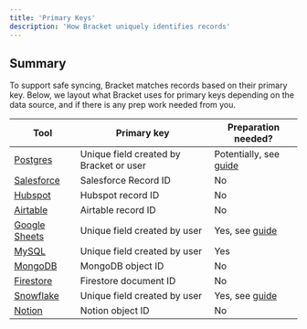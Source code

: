 ```yaml
---
title: 'Primary Keys'
description: 'How Bracket uniquely identifies records'
---
```


## Summary

To support safe syncing, Bracket matches records based on their primary key. Below, we layout what Bracket uses for primary keys depending on the data source, and if there is any prep work needed from you. 

| Tool                                  | Primary key                            | Preparation needed? 
| --------------------------------      | -------------------------------------- | --------------------------------------
| [Postgres](/connecting/postgres_connecting)      | Unique field created by Bracket or user           | Potentially, see [guide](/connecting/postgres_pkey)
| [Salesforce](/connecting/salesforce_connecting)  | Salesforce Record ID                     | No
| [Hubspot](/connecting/hubspot_connecting)      | Hubspot record ID                     | No
| [Airtable](/connecting/airtable_connecting)      | Airtable record ID                     | No
| [Google Sheets](/connecting/gsheets_connecting)  | Unique field created by user           | Yes, see [guide](/connecting/gsheets_pkey)
| [MySQL](/connecting/mysql_connecting)  | Unique field created by user           | Yes
| [MongoDB](/database/mongodb_connecting)          | MongoDB object ID                      | No
| [Firestore](/database/firebase_connecting)          | Firestore document ID                      | No
| [Snowflake](/database/snowflake_connecting)      | Unique field created by user           | Yes, see [guide](/connecting/snowflake_pkey)
| [Notion](/connecting/notion_connecting)          | Notion object ID                       | No
